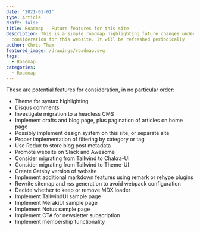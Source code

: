 ```yaml
---
date: '2021-01-01'
type: Article
draft: false
title: Roadmap - Future features for this site
description: This is a simple roadmap highlighting future changes under
  consideration for this website. It will be refreshed periodically.
author: Chris Tham
featured_image: /drawings/roadmap.svg
tags:
  - Roadmap
categories:
  - Roadmap
---
```


These are potential features for consideration, in no particular order:

- Theme for syntax highlighting
- Disqus comments
- Investigate migration to a headless CMS
- Implement drafts and blog page, plus pagination of articles on home page
- Possibly implement design system on this site, or separate site
- Proper implementation of filtering by category or tag
- Use Redux to store blog post metadata
- Promote website on Slack and Awesome
- Consider migrating from Tailwind to Chakra-UI
- Consider migrating from Tailwind to Theme-UI
- Create Gatsby version of website
- Implement additional markdown features using remark or rehype plugins
- Rewrite sitemap and rss generation to avoid webpack configuration
- Decide whether to keep or remove MDX loader
- Implement TailwindUI sample page
- Implement MerakiUI sample page
- Implement Notus sample page
- Implement CTA for newsletter subscription
- Implement membership functionality
